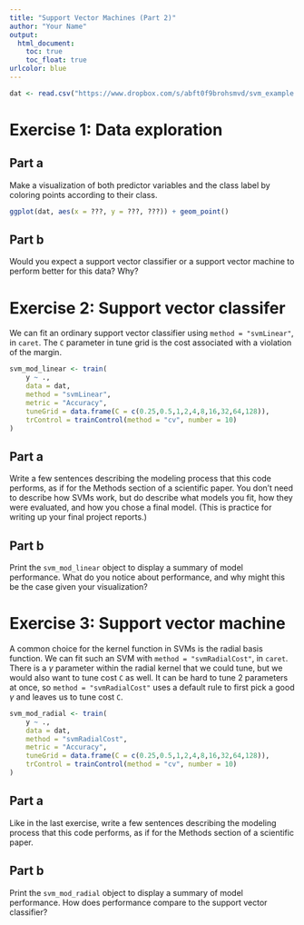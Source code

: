 ```yaml
---
title: "Support Vector Machines (Part 2)"
author: "Your Name"
output: 
  html_document:
    toc: true
    toc_float: true
urlcolor: blue
---
```


```r
dat <- read.csv("https://www.dropbox.com/s/abft0f9brohsmvd/svm_example.csv?dl=1")
```

# Exercise 1: Data exploration

## Part a

Make a visualization of both predictor variables and the class label by coloring points according to their class.

```r
ggplot(dat, aes(x = ???, y = ???, ???)) + geom_point()
```

## Part b

Would you expect a support vector classifier or a support vector machine to perform better for this data? Why?






# Exercise 2: Support vector classifer

We can fit an ordinary support vector classifier using `method = "svmLinear"`, in `caret`. The `C` parameter in tune grid is the cost associated with a violation of the margin.

```r
svm_mod_linear <- train(
    y ~ .,
    data = dat,
    method = "svmLinear",
    metric = "Accuracy",
    tuneGrid = data.frame(C = c(0.25,0.5,1,2,4,8,16,32,64,128)),
    trControl = trainControl(method = "cv", number = 10)
)
```

## Part a

Write a few sentences describing the modeling process that this code performs, as if for the Methods section of a scientific paper. You don't need to describe how SVMs work, but do describe what models you fit, how they were evaluated, and how you chose a final model. (This is practice for writing up your final project reports.)

## Part b

Print the `svm_mod_linear` object to display a summary of model performance. What do you notice about performance, and why might this be the case given your visualization?






# Exercise 3: Support vector machine

A common choice for the kernel function in SVMs is the radial basis function. We can fit such an SVM with `method = "svmRadialCost"`, in `caret`. There is a $\gamma$ parameter within the radial kernel that we could tune, but we would also want to tune cost `C` as well. It can be hard to tune 2 parameters at once, so `method = "svmRadialCost"` uses a default rule to first pick a good $\gamma$ and leaves us to tune cost `C`.

```r
svm_mod_radial <- train(
    y ~ .,
    data = dat,
    method = "svmRadialCost",
    metric = "Accuracy",
    tuneGrid = data.frame(C = c(0.25,0.5,1,2,4,8,16,32,64,128)),
    trControl = trainControl(method = "cv", number = 10)
)
```

## Part a

Like in the last exercise, write a few sentences describing the modeling process that this code performs, as if for the Methods section of a scientific paper.

## Part b

Print the `svm_mod_radial` object to display a summary of model performance. How does performance compare to the support vector classifier?






